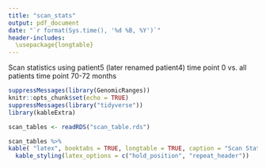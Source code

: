 ```yaml
---
title: "scan_stats"
output: pdf_document
date: "`r format(Sys.time(), '%d %B, %Y')`"
header-includes: 
  \usepackage{longtable}
---
```


Scan statistics using patient5 (later renamed patient4) time point 0 vs. all patients time point 70-72 months

```r
suppressMessages(library(GenomicRanges))
knitr::opts_chunk$set(echo = TRUE)
suppressMessages(library("tidyverse"))
library(kableExtra)

scan_tables <- readRDS("scan_table.rds")

scan_tables %>%
kable( "latex", booktabs = TRUE, longtable = TRUE, caption = "Scan Statistic") %>%
  kable_styling(latex_options = c("hold_position", "repeat_header"))


```